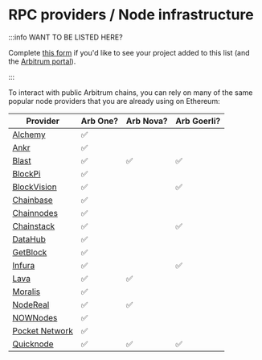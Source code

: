 # RPC providers / Node infrastructure

:::info WANT TO BE LISTED HERE?

Complete [this form](https://docs.google.com/forms/d/e/1FAIpQLSdw0U-9LcLuih5TZ_QghS-S_MS4wCKSEigA_IQEza_hFmNVow/viewform) if you'd like to see your project added to this list (and the [Arbitrum portal](https://portal.arbitrum.one/)). 

:::

To interact with public Arbitrum chains, you can rely on many of the same popular node providers that you are already using on Ethereum:

| Provider                                                                    | Arb One? | Arb Nova? | Arb Goerli? |
| --------------------------------------------------------------------------- | -------- | --------- | ----------- |
| [Alchemy](https://docs.alchemy.com/reference/arbitrum-api-quickstart)       | ✅        |           |             |
| [Ankr](https://www.ankr.com/docs/build-blockchain/chains/v1/arb-api)        | ✅        |           |             |
| [Blast](https://blastapi.io/public-api/arbitrum)                            | ✅        | ✅         | ✅           |
| [BlockPi](https://docs.blockpi.io/)                                         | ✅        |           |             |
| [BlockVision](https://dashboard.blockvision.org/connect)                    | ✅        |           | ✅           |
| [Chainbase](https://docs.chainbase.online/r/welcome-to-chainbase/readme)    | ✅        |           |             |
| [Chainnodes](https://www.chainnodes.org/)                                   | ✅        |           |             |
| [Chainstack](https://chainstack.com/build-better-with-arbitrum/)            | ✅        |           | ✅           |
| [DataHub](https://datahub.figment.io/)                                      | ✅        |           |             |
| [GetBlock](https://getblock.io/docs/)                                       | ✅        |           |             |
| [Infura](https://docs.infura.io/infura/networks/arbitrum)                   | ✅        |           | ✅           |
| [Lava](https://docs.lavanet.xyz/gateway-access)                             | ✅        | ✅         |             |
| [Moralis](https://docs.moralis.io/reference/introduction)                   | ✅        |           |             |
| [NodeReal](https://nodereal.io/meganode/api-marketplace/arbitrum-nitro-rpc) | ✅        | ✅         |             |
| [NOWNodes](https://nownodes.io/nodes/arbitrum)                              | ✅        |           |             |
| [Pocket Network](https://www.pokt.network/arbitrum-rpc-service)             | ✅        |           |             |
| [Quicknode](https://www.quicknode.com/chains/arb)                           | ✅        | ✅         | ✅           |
